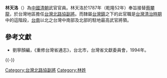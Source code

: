 '''林天洛'''（{{bd|？||？|catIdx=}}）為[[中國|中國]][[清朝|清朝]]武官官員。林天洛於1787年（乾隆52年）奉旨接替[[蔡攀龍|蔡攀龍]]，於台灣地區擔任[[台灣北路協|台灣北路協]][[副將|副將]]。而隸屬[[台灣鎮|台灣鎮]]之下的此官職是[[台灣清治時期|台灣清治時期]]中的這階段，[[台南|台南]]以北之台灣中南部及北部的駐地最高武官將領。

==參考文獻==
*劉寧顏編，《重修台灣省通志》，台北市，台灣省文獻委員會，1994年。

{{-}}
{{start box}}
{{s-off}}
{{s-before|[[蔡攀龍|蔡攀龍]]}}
{{s-title|[[台灣北路協|台灣北路協]][[副將|副將]]|<small>乾隆五十二年（1787年）上任</small>}}
{{s-after|[[陳邦光|陳邦光]]}}
{{end box}}

{{乾隆三十四年己丑科武殿試金榜}}
{{DEFAULTSORT:Lin林}}
[[Category:台灣北路協副將|Category:台灣北路協副將]]
[[Category:林姓|Category:林姓]]